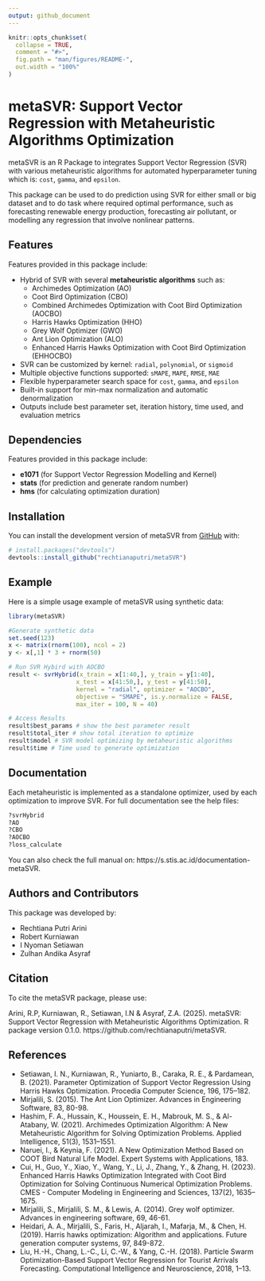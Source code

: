 ```yaml
---
output: github_document
---
```


<!-- README.md is generated from README.Rmd. Please edit that file -->

```r
knitr::opts_chunk$set(
  collapse = TRUE,
  comment = "#>",
  fig.path = "man/figures/README-",
  out.width = "100%"
)
```

# metaSVR: Support Vector Regression with Metaheuristic Algorithms Optimization

<!-- badges: start -->
<!-- badges: end -->

metaSVR is an R Package to integrates Support Vector Regression (SVR) with various metaheuristic algorithms for automated hyperparameter tuning which is: `cost`, `gamma`, and `epsilon`.

This package can be used to do prediction using SVR for either small or big dataset and to do task where required optimal performance, such as forecasting renewable energy production, forecasting air pollutant, or modelling any regression that involve nonlinear patterns.    

## Features


Features provided in this package include:

- Hybrid of SVR with several **metaheuristic algorithms** such as:
  - Archimedes Optimization (AO)
  - Coot Bird Optimization (CBO)
  - Combined Archimedes Optimization with Coot Bird Optimization (AOCBO)
  - Harris Hawks Optimization (HHO)
  - Grey Wolf Optimizer (GWO)
  - Ant Lion Optimization (ALO)
  - Enhanced Harris Hawks Optimization with Coot Bird Optimization (EHHOCBO)
- SVR can be customized by kernel: `radial`, `polynomial`, or `sigmoid`
- Multiple objective functions supported: `sMAPE`, `MAPE`, `RMSE`, `MAE`
- Flexible hyperparameter search space for `cost`, `gamma`, and `epsilon`
- Built-in support for min-max normalization and automatic denormalization
- Outputs include best parameter set, iteration history, time used, and evaluation metrics

## Dependencies

Features provided in this package include:

- **e1071** (for Support Vector Regression Modelling and Kernel)
- **stats** (for prediction and generate random number)
- **hms** (for calculating optimization duration)

## Installation

You can install the development version of metaSVR from [GitHub](https://github.com/) with:

``` r
# install.packages("devtools")
devtools::install_github("rechtianaputri/metaSVR")
```

## Example

Here is a simple usage example of metaSVR using synthetic data:

```r
library(metaSVR)

#Generate synthetic data
set.seed(123)
x <- matrix(rnorm(100), ncol = 2)
y <- x[,1] * 3 + rnorm(50)

# Run SVR Hybird with AOCBO
result <- svrHybrid(x_train = x[1:40,], y_train = y[1:40],
                   x_test = x[41:50,], y_test = y[41:50],
                   kernel = "radial", optimizer = "AOCBO",
                   objective = "SMAPE", is.y.normalize = FALSE,
                   max_iter = 100, N = 40)

# Access Results
result$best_params # show the best parameter result
result$total_iter # show total iteration to optimize
result$model # SVR model optimizing by metaheuristic algorithms
result$time # Time used to generate optimization
```

## Documentation

Each metaheuristic is implemented as a standalone optimizer, used by each optimization to improve SVR. For full documentation see the help files:
```r
?svrHybrid
?AO
?CBO
?AOCBO
?loss_calculate
```
You can also check the full manual on: https://s.stis.ac.id/documentation-metaSVR. 

## Authors and Contributors

This package was developed by:

- Rechtiana Putri Arini
- Robert Kurniawan
- I Nyoman Setiawan
- Zulhan Andika Asyraf

## Citation

To cite the metaSVR package, please use:

Arini, R.P, Kurniawan, R., Setiawan, I.N & Asyraf, Z.A. (2025). metaSVR:
  Support Vector Regression with Metaheuristic Algorithms
  Optimization. R package version 0.1.0.
  https://github.com/rechtianaputri/metaSVR.


## References

- Setiawan, I. N., Kurniawan, R., Yuniarto, B., Caraka, R. E., & Pardamean, B. (2021). Parameter Optimization of Support Vector Regression Using Harris Hawks Optimization. Procedia Computer Science, 196, 175–182.
- Mirjalili, S. (2015). The Ant Lion Optimizer. Advances in Engineering Software, 83, 80-98.
- Hashim, F. A., Hussain, K., Houssein, E. H., Mabrouk, M. S., & Al-Atabany, W. (2021). Archimedes Optimization Algorithm: A New Metaheuristic Algorithm for Solving Optimization Problems. Applied Intelligence, 51(3), 1531–1551. 
- Naruei, I., & Keynia, F. (2021). A New Optimization Method Based on COOT Bird Natural Life Model. Expert Systems with Applications, 183.
- Cui, H., Guo, Y., Xiao, Y., Wang, Y., Li, J., Zhang, Y., & Zhang, H. (2023). Enhanced Harris Hawks Optimization Integrated with Coot Bird Optimization for Solving Continuous Numerical Optimization Problems. CMES - Computer Modeling in Engineering and Sciences, 137(2), 1635–1675. 
- Mirjalili, S., Mirjalili, S. M., & Lewis, A. (2014). Grey wolf optimizer. Advances in engineering software, 69, 46-61. 
- Heidari, A. A., Mirjalili, S., Faris, H., Aljarah, I., Mafarja, M., & Chen, H. (2019). Harris hawks optimization: Algorithm and applications. Future generation computer systems, 97, 849-872.
- Liu, H.-H., Chang, L.-C., Li, C.-W., & Yang, C.-H. (2018). Particle Swarm Optimization-Based Support Vector Regression for Tourist Arrivals Forecasting. Computational Intelligence and Neuroscience, 2018, 1–13. 
